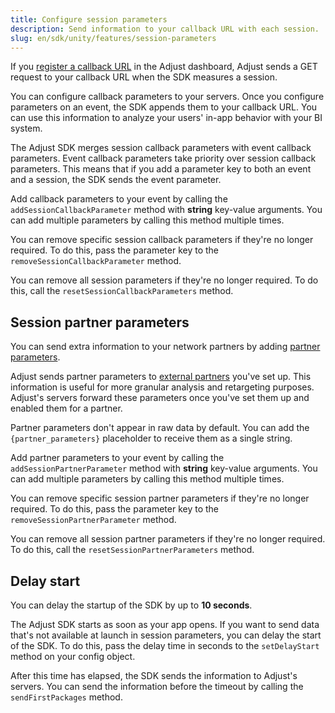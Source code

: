 ```yaml
---
title: Configure session parameters
description: Send information to your callback URL with each session.
slug: en/sdk/unity/features/session-parameters
---
```



If you [register a callback URL](https://help.adjust.com/en/article/recommended-placeholders-callbacks) in the Adjust dashboard, Adjust sends a GET request to your callback URL when the SDK measures a session.

You can configure callback parameters to your servers. Once you configure parameters on an event, the SDK appends them to your callback URL. You can use this information to analyze your users' in-app behavior with your BI system.

<Callout type="note">

The Adjust SDK merges session callback parameters with event callback parameters. Event callback parameters take priority over session callback parameters. This means that if you add a parameter key to both an event and a session, the SDK sends the event parameter.

</Callout>

Add callback parameters to your event by calling the `addSessionCallbackParameter` method with **string** key-value arguments. You can add multiple parameters by calling this method multiple times.

<AddSessionCallbackParameter />

You can remove specific session callback parameters if they're no longer required. To do this, pass the parameter key to the `removeSessionCallbackParameter` method.

<RemoveSessionCallbackParameter />

You can remove all session parameters if they're no longer required. To do this, call the `resetSessionCallbackParameters` method.

<ResetSessionCallbackParameters />

## Session partner parameters

You can send extra information to your network partners by adding [partner parameters](https://help.adjust.com/en/article/data-sharing-ad-network#map-parameters).

Adjust sends partner parameters to [external partners](https://help.adjust.com/en/article/integrated-partners) you've set up. This information is useful for more granular analysis and retargeting purposes. Adjust's servers forward these parameters once you've set them up and enabled them for a partner.

<Callout type="note">

Partner parameters don't appear in raw data by default. You can add the `{partner_parameters}` placeholder to receive them as a single string.

</Callout>

Add partner parameters to your event by calling the `addSessionPartnerParameter` method with **string** key-value arguments. You can add multiple parameters by calling this method multiple times.

<AddSessionPartnerParameter />

You can remove specific session partner parameters if they're no longer required. To do this, pass the parameter key to the `removeSessionPartnerParameter` method.

<RemoveSessionPartnerParameter />

You can remove all session partner parameters if they're no longer required. To do this, call the `resetSessionPartnerParameters` method.

<ResetSessionPartnerParameters />

## Delay start

<Callout type="note">

You can delay the startup of the SDK by up to **10 seconds**.

</Callout>

The Adjust SDK starts as soon as your app opens. If you want to send data that's not available at launch in session parameters, you can delay the start of the SDK. To do this, pass the delay time in seconds to the `setDelayStart` method on your config object.

<SetDelayStart />

After this time has elapsed, the SDK sends the information to Adjust's servers. You can send the information before the timeout by calling the `sendFirstPackages` method.

<SendFirstPackages />
